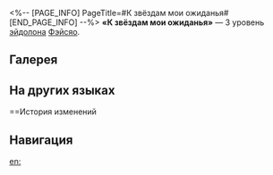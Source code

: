 <%-- [PAGE_INFO]
PageTitle=#К звёздам мои ожиданья#
[END_PAGE_INFO] --%>
{{Эйдолон Инфобокс
|Название         = К звёздам мои ожиданья
|Изображение      = Эйдолон К звёздам мои ожиданья.png
|Персонаж         = Фэйсяо
|Уровень          = 3
|Длительность     = 
|Описание         = Уровень сверхспособности повышается на 2, максимальный уровень - 15. Уровень базовой атаки повышается на 1, максимальный уровень - 10.
|Свойство1        = 
|Масштабирование1 = 
}}
'''«К звёздам мои ожиданья»''' — 3 уровень [[эйдолон]]а [[Фэйсяо]].

==Галерея==
{{Галерея|position=left|captionalign=center
|Персонаж Фэйсяо Эйдолон 3.png|Осколок Эйдолона
}}

==На других языках==
{{На других языках
|en   = Starward I Bode
|zhs  = 景星出宿
|zht  = 景星出宿
|ja   = {{Rubi|移|うつ}}ろいゆく{{Rubi|景星|けいせい}}
|ko   = 서성 출현
|es   = Estrella del buen augurio
|fr   = Étoile de prospérité
|ru   = К звёздам мои ожиданья
|th   = Starward I Bode
|vi   = Cảnh Tinh Xuất Thế
|de   = Erscheinen des Glückssterns
|id   = Starward I Bode
|pt   = Às Estrelas Eu Prevejo
}}

==История изменений
{{История изменений|3.5}}

==Навигация==
{{Навык Навбокс|Фэйсяо}}

[[en:]]